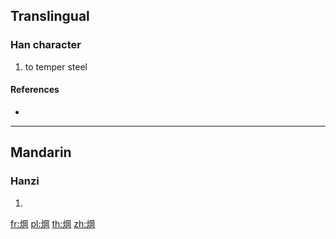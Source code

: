 {{character info/new}}
==Translingual==

===Han character===
{{Han char|rn=86|rad=火|as=08|sn=12|four=|canj=FBTU|ids=⿰火岡}}

# to temper steel

====References====
* {{Han ref|kx=0675.110|dkj=19148|hdz=32209.100|uh=7135|ud=28981}}

----

==Mandarin==

===Hanzi===
{{cmn-hanzi|pin=[[gàng]] ([[gang4]])|wg=kang<sup>4</sup>}}

# {{defn|lang=cmn|sort=火08}}

[[fr:焵]]
[[pl:焵]]
[[th:焵]]
[[zh:焵]]